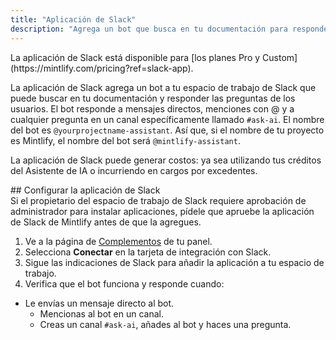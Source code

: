 ```yaml
---
title: "Aplicación de Slack"
description: "Agrega un bot que busca en tu documentación para responder preguntas en tu espacio de trabajo de Slack"
---
```


<Info>
  La aplicación de Slack está disponible para [los planes Pro y Custom](https://mintlify.com/pricing?ref=slack-app).
</Info>

La aplicación de Slack agrega un bot a tu espacio de trabajo de Slack que puede buscar en tu documentación y responder las preguntas de los usuarios. El bot responde a mensajes directos, menciones con @ y a cualquier pregunta en un canal específicamente llamado `#ask-ai`. El nombre del bot es `@yourprojectname-assistant`. Así que, si el nombre de tu proyecto es Mintlify, el nombre del bot será `@mintlify-assistant`.

La aplicación de Slack puede generar costos: ya sea utilizando tus créditos del Asistente de IA o incurriendo en cargos por excedentes.

<div id="set-up-the-slack-app">
  ## Configurar la aplicación de Slack
</div>

<Note>
  Si el propietario del espacio de trabajo de Slack requiere aprobación de administrador para instalar aplicaciones, pídele que apruebe la aplicación de Slack de Mintlify antes de que la agregues.
</Note>

1. Ve a la página de [Complementos](https://dashboard.mintlify.com/products/addons) de tu panel.
2. Selecciona **Conectar** en la tarjeta de integración con Slack.
3. Sigue las indicaciones de Slack para añadir la aplicación a tu espacio de trabajo.
4. Verifica que el bot funciona y responde cuando:

- Le envías un mensaje directo al bot.
  - Mencionas al bot en un canal.
  - Creas un canal `#ask-ai`, añades al bot y haces una pregunta.